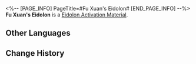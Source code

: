 <%-- [PAGE_INFO]
PageTitle=#Fu Xuan's Eidolon#
[END_PAGE_INFO] --%>
{{Item Infobox
|id          = 11208
|image       = Item Fu Xuan's Eidolon.png
|type        = Eidolon Activation Material
|invCategory = 
|rarity      = 5
|effect      = Material for raising Fu Xuan's Eidolon Level.
|description = 
}}
'''Fu Xuan's Eidolon''' is a [[Eidolon Activation Material]].

==Other Languages==
{{Other Languages
|en   = Fu Xuan's Eidolon
|zhs  = 【符玄】的星魂
|zht  = 【符玄】的星魂
|ja   = 「符玄」の星魂
|ko   = [부현]의 성혼
|es   = Eidolon de Fu Xuan
|fr   = Eidolon de Fu Xuan
|ru   = Эйдолон Фу Сюань
|th   = Eidolon ของ Fu Xuan
|vi   = Tinh Hồn Của Fu Xuan
|de   = Fu Xuans Eidolon
|id   = Fu Xuan's Eidolon
|pt   = Eidolon de Fu Xuan
}}

==Change History==
{{Change History|1.3}}